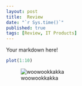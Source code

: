 ```yaml
---
layout: post
title:  Review
date: "`r Sys.time()`"
published: true
tags: [Review, IT Products]
---
```


Your markdown here!

```r
plot(1:10)
```

![woowookkakka](/figure/source/review/2016-11-22-review/1.jpg)

